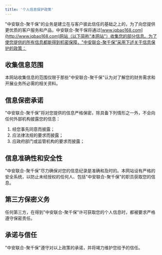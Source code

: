 ```yaml
---
title: '个人信息保护政策'
---
```


"中安联合-聚千保"的业务是建立在与客户彼此信任的基础之上的，为了向您提供更优质的客户服务和产品，中安联合-聚千保将通过[www.jqbao168.com](http://www.jqbao168.com)网站（以下简称"本网站"）收集您的部分信息。为了使您提供的所有信息都能得到机密保障，"中安联合-聚千保"采用下述关于信息保护的政策：

## 收集信息范围

本网站收集信息的范围仅限于那些"中安联合-聚千保"认为对了解您的财务需求和开展业务所必需的相关资料。

## 信息保密承诺

"中安联合-聚千保"将对您提供的信息严格保密，除具备下列情形之一外，不会向任何外部机构披露您的信息：

1. 经您事先同意而披露；
2. 应法律法规的要求而披露；
3. 应政府部门或监管机构的要求而披露；

## 信息准确性和安全性

"中安联合-聚千保"尽力确保对您的信息纪录是准确和及时的。本网站设有严格的安全系统，以防止未经授权的任何人、包括"中安联合-聚千保"的职员获取您的信息。

## 第三方保密义务

任何第三方，在得到"中安联合-聚千保"许可获取您的个人信息时，都被要求严格遵守保密责任。

## 承诺与信任

"中安联合-聚千保"遵守对以上政策的承诺，并将竭力维护您给予的信任。

